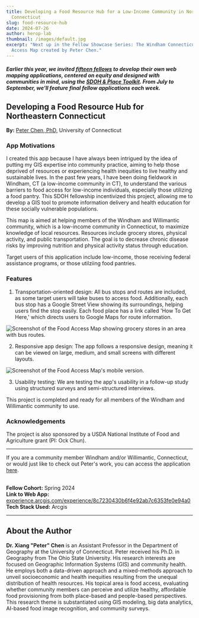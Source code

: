 ```yaml
---
title: Developing a Food Resource Hub for a Low-Income Community in Northeastern
  Connecticut
slug: food-resource-hub
date: 2024-07-26
author: herop-lab
thumbnail: /images/default.jpg
excerpt: "Next up in the Fellow Showcase Series: The Windham Connecticut, Food
  Access Map created by Peter Chen."
---
```

##### *Earlier this year, we invited [fifteen fellows](https://sdohplace.org/fellows) to develop their own web mapping applications, centered on equity and designed with communities in mind, using the [SDOH & Place Toolkit](https://toolkit.sdohplace.org/). From July to September, we'll feature final fellow applications each week.*

## Developing a Food Resource Hub for Northeastern Connecticut

**By:** [Peter Chen, PhD,](https://www.linkedin.com/in/xiang-%E2%80%9Cpeter%E2%80%9D-chen-0429ab19/) University of Connecticut

### **App Motivations**

I created this app because I have always been intrigued by the idea of putting my GIS expertise into community practice, aiming to help those deprived of resources or experiencing health inequities to live healthy and sustainable lives. In the past few years, I have been doing fieldwork in Windham, CT (a low-income community in CT), to understand the various barriers to food access for low-income individuals, especially those utilizing a food pantry. This SDOH fellowship incentivized this project, allowing me to develop a GIS tool to promote information delivery and health education for these socially vulnerable populations.

This map is aimed at helping members of the Windham and Willimantic community, which is a low-income community in Connecticut, to maximize knowledge of local resources. Resources include grocery stores, physical activity, and public transportation. The goal is to decrease chronic disease risks by improving nutrition and physical activity status through education.

Target users of this application include low-income, those receiving federal assistance programs, or those utilziing food pantries.

### **Features**

1. Transportation-oriented design: All bus stops and routes are included, as some target users will take buses to access food. Additionally, each bus stop has a Google Street View showing its surroundings, helping users find the stop easily. Each food place has a link called 'How To Get Here,' which directs users to Google Maps for route information. 

![Screenshot of the Food Access Map showing grocery stores in an area with bus routes. ](/images/picture1-peter-chen-peter-.png)

2. Responsive app design: The app follows a responsive design, meaning it can be viewed on large, medium, and small screens with different layouts. 

![Screenshot of the Food Access Map's mobile version.](/images/picture3-peter-chen-peter-.jpg)

3. Usability testing: We are testing the app's usability in a follow-up study using structured surveys and semi-structured interviews.

This project is completed and ready for all members of the Windham and Willimantic community to use. 

### **Acknowledgements**

The project is also sponsored by a USDA National Institute of Food and Agriculture grant (PI: Ock Chun).

- - -

If you are a community member Windham and/or Willimantic, Connecticut, or would just like to check out Peter's work, you can access the application [here](https://urldefense.com/v3/__https://experience.arcgis.com/experience/8c7230430b6f4e92ab7c6353fe0e94a0__;!!DZ3fjg!7J-i4puSvbKbsrhiqsiMqXFHlzDTbPnSgOx0oOBcv4xdpRRQYqWD05po3bntdNRjFUEElRnWbo096dpzlLI63d1C$).

\
**Fellow Cohort:** Spring 2024 \
**Link to Web App:** [experience.arcgis.com/experience/8c7230430b6f4e92ab7c6353fe0e94a0](https://experience.arcgis.com/experience/8c7230430b6f4e92ab7c6353fe0e94a0)[](https://akryston.shinyapps.io/final_map/)\
**Tech Stack Used:** Arcgis

- - -

## About the Author

**Dr. Xiang "Peter" Chen** is an Assistant Professor in the Department of Geography at the University of Connecticut. Peter received his Ph.D. in Geography from The Ohio State University. His research interests are focused on Geographic Information Systems (GIS) and community health. He employs both a data-driven approach and a mixed-methods approach to unveil socioeconomic and health inequities resulting from the unequal distribution of health resources. His topical area is food access, evaluating whether community members can perceive and utilize healthy, affordable food provisioning from both place-based and people-based perspectives. This research theme is substantiated using GIS modeling, big data analytics, AI-based food image recognition, and community surveys.
